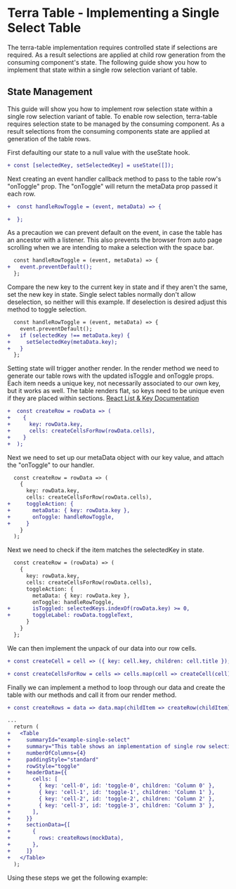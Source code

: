 
# Terra Table - Implementing a Single Select Table

The terra-table implementation requires controlled state if selections are required. As a result selections are applied at child row generation from the consuming component's state. The following guide show you how to implement that state within a single row selection variant of table.

## State Management
This guide will show you how to implement row selection state within a single row selection variant of table. To enable row selection, terra-table requires selection state to be managed by the consuming component. As a result selections from the consuming components state are applied at generation of the table rows.

 First defaulting our state to a null value with the useState hook.
```diff
+ const [selectedKey, setSelectedKey] = useState([]);
```
Next creating an event handler callback method to pass to the table row's "onToggle" prop. The "onToggle" will return the metaData prop passed it each row.
```diff
+  const handleRowToggle = (event, metaData) => {

+  };
```
As a precaution we can prevent default on the event, in case the table has an ancestor with a listener. This also prevents the browser from auto page scrolling when we are intending to make a selection with the space bar.
```diff
  const handleRowToggle = (event, metaData) => {
+   event.preventDefault();
  };
```
Compare the new key to the current key in state and if they aren't the same, set the new key in state. Single select tables normally don't allow deselection, so neither will this example. If deselection is desired adjust this method to toggle selection.
```diff
  const handleRowToggle = (event, metaData) => {
    event.preventDefault();
+   if (selectedKey !== metaData.key) {
+     setSelectedKey(metaData.key);
+   }
  };
```
Setting state will trigger another render. In the render method we need to generate our table rows with the updated isToggle and onToggle props. Each item needs a unique key, not necessarily associated to our own key, but it works as well. The table renders flat, so keys need to be unique even if they are placed within sections.
[React List & Key Documentation](https://reactjs.org/docs/lists-and-keys.html)
```diff
+  const createRow = rowData => (
+    {
+      key: rowData.key,
+      cells: createCellsForRow(rowData.cells),
+    }
+  );
```
Next we need to set up our metaData object with our key value, and attach the "onToggle" to our handler.
```diff
  const createRow = rowData => (
    {
      key: rowData.key,
      cells: createCellsForRow(rowData.cells),
+     toggleAction: {
+       metaData: { key: rowData.key },
+       onToggle: handleRowToggle,
+     }
    }
  );
```
Next we need to check if the item matches the selectedKey in state.
```diff
  const createRow = (rowData) => (
    {
      key: rowData.key,
      cells: createCellsForRow(rowData.cells),
      toggleAction: {
        metaData: { key: rowData.key },
        onToggle: handleRowToggle,
+       isToggled: selectedKeys.indexOf(rowData.key) >= 0,
+       toggleLabel: rowData.toggleText,
      }
    }
  };
```
We can then implement the unpack of our data into our row cells.
```diff
+ const createCell = cell => ({ key: cell.key, children: cell.title });

+ const createCellsForRow = cells => cells.map(cell => createCell(cell));
```
Finally we can implement a method to loop through our data and create the table with our methods and call it from our render method.
```diff
+ const createRows = data => data.map(childItem => createRow(childItem));

...
  return (
+   <Table
+     summaryId="example-single-select"
+     summary="This table shows an implementation of single row selection."
+     numberOfColumns={4}
+     paddingStyle="standard"
+     rowStyle="toggle"
+     headerData={{
+       cells: [
+         { key: 'cell-0', id: 'toggle-0', children: 'Column 0' },
+         { key: 'cell-1', id: 'toggle-1', children: 'Column 1' },
+         { key: 'cell-2', id: 'toggle-2', children: 'Column 2' },
+         { key: 'cell-3', id: 'toggle-3', children: 'Column 3' },
+       ],
+     }}
+     sectionData={[
+       {
+         rows: createRows(mockData),
+       },
+     ]}
+   </Table>
  );
```
Using these steps we get the following example:

<SingleSelectTable />
